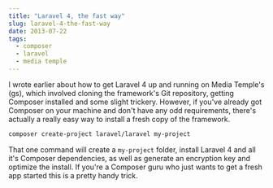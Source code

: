 ```yaml
---
title: "Laravel 4, the fast way"
slug: laravel-4-the-fast-way
date: 2013-07-22
tags:
  - composer
  - laravel
  - media temple
---
```


I wrote earlier about how to get Laravel 4 up and running on Media Temple's (gs), which involved cloning the framework's Git repository, getting Composer installed and some slight trickery. However, if you've already got Composer on your machine and don't have any odd requirements, there's actually a really easy way to install a fresh copy of the framework.

```sh
composer create-project laravel/laravel my-project
```

That one command will create a `my-project` folder, install Laravel 4 and all it's Composer dependencies, as well as generate an encryption key and optimize the install. If you're a Composer guru who just wants to get a fresh app started this is a pretty handy trick.
